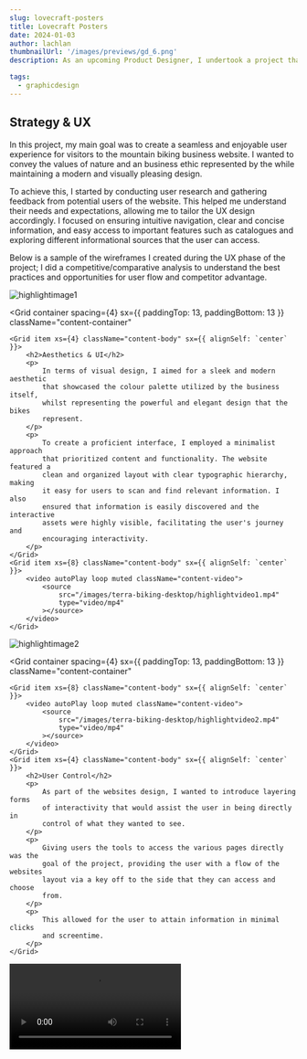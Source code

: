 ```yaml
---
slug: lovecraft-posters
title: Lovecraft Posters
date: 2024-01-03
author: lachlan
thumbnailUrl: '/images/previews/gd_6.png'
description: As an upcoming Product Designer, I undertook a project that focused on the UX and visual design of a sleek and modern mountain biking business that focused primarily on nature and the key values of a green economic initiative. As the designer I'm responsible for both engineering and creating an engaging user experience and a proficient interface for the brand that held both the companies values and aesthetic, as seen below.

tags:
  - graphicdesign
---
```


<div className="centered">
<h2>Strategy & UX</h2>

<p>In this project, my main goal was to create a seamless and enjoyable user experience for visitors to the mountain biking business website. I wanted to convey the values of nature and an business ethic represented by the while maintaining a modern and visually pleasing design.</p>

<p>To achieve this, I started by conducting user research and gathering feedback from potential users of the website. This helped me understand their needs and expectations, allowing me to tailor the UX design accordingly. I focused on ensuring intuitive navigation, clear and concise information, and easy access to important features such as catalogues and exploring different informational sources that the user can access.</p>

<p>Below is a sample of the wireframes I created during the UX phase of the project; I did a competitive/comparative analysis to understand the best practices and opportunities for user flow and competitor advantage.</p>

</div>

![highlightimage1](/images/terra-biking-desktop/highlightimage1.jpg)

<Grid
    container
    spacing={4}
    sx={{ paddingTop: 13, paddingBottom: 13 }}
    className="content-container"
>
    <Grid item xs={4} className="content-body" sx={{ alignSelf: `center` }}>
        <h2>Aesthetics & UI</h2>
        <p>
            In terms of visual design, I aimed for a sleek and modern aesthetic
            that showcased the colour palette utilized by the business itself,
            whilst representing the powerful and elegant design that the bikes
            represent.
        </p>
        <p>
            To create a proficient interface, I employed a minimalist approach
            that prioritized content and functionality. The website featured a
            clean and organized layout with clear typographic hierarchy, making
            it easy for users to scan and find relevant information. I also
            ensured that information is easily discovered and the interactive
            assets were highly visible, facilitating the user's journey and
            encouraging interactivity.
        </p>
    </Grid>
    <Grid item xs={8} className="content-body" sx={{ alignSelf: `center` }}>
        <video autoPlay loop muted className="content-video">
            <source
                src="/images/terra-biking-desktop/highlightvideo1.mp4"
                type="video/mp4"
            ></source>
        </video>
    </Grid>
</Grid>

![highlightimage2](/images/terra-biking-desktop/highlightimage2.jpg)

<Grid
    container
    spacing={4}
    sx={{ paddingTop: 13, paddingBottom: 13 }}
    className="content-container"
>
    <Grid item xs={8} className="content-body" sx={{ alignSelf: `center` }}>
        <video autoPlay loop muted className="content-video">
            <source
                src="/images/terra-biking-desktop/highlightvideo2.mp4"
                type="video/mp4"
            ></source>
        </video>
    </Grid>
    <Grid item xs={4} className="content-body" sx={{ alignSelf: `center` }}>
        <h2>User Control</h2>
        <p>
            As part of the websites design, I wanted to introduce layering forms
            of interactivity that would assist the user in being directly in
            control of what they wanted to see.
        </p>
        <p>
            Giving users the tools to access the various pages directly was the
            goal of the project, providing the user with a flow of the websites
            layout via a key off to the side that they can access and choose
            from.
        </p>
        <p>
            This allowed for the user to attain information in minimal clicks
            and screentime.
        </p>
    </Grid>
</Grid>

<video controls className="content-video">
    <source
        src="/images/terra-biking-desktop/highlightvideo3.mp4"
        type="video/mp4"
    ></source>
</video>
